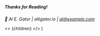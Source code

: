##### Thanks for Reading!

*🐊 Al E. Gator | alligator.io | al@example.com*

  <>
    {children}
  </>
)
